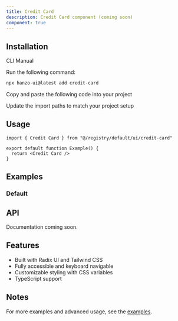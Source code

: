 ```yaml
---
title: Credit Card
description: Credit Card component (coming soon)
component: true
---
```


<ComponentPreview name="credit-card-demo" />

## Installation

<Tabs defaultValue="cli">

<TabsList>
  <TabsTrigger value="cli">CLI</TabsTrigger>
  <TabsTrigger value="manual">Manual</TabsTrigger>
</TabsList>

<TabsContent value="cli">

<Steps>

<Step>Run the following command:</Step>

```bash
npx hanzo-ui@latest add credit-card
```

</Steps>

</TabsContent>

<TabsContent value="manual">

<Steps>

<Step>Copy and paste the following code into your project</Step>

<ComponentSource name="credit-card" />

<Step>Update the import paths to match your project setup</Step>

</Steps>

</TabsContent>

</Tabs>

## Usage

```tsx
import { Credit Card } from "@/registry/default/ui/credit-card"

export default function Example() {
  return <Credit Card />
}
```

## Examples

### Default

<ComponentPreview name="credit-card-demo" />

## API

Documentation coming soon.

## Features

- Built with Radix UI and Tailwind CSS
- Fully accessible and keyboard navigable  
- Customizable styling with CSS variables
- TypeScript support

## Notes

For more examples and advanced usage, see the [examples](/examples).
